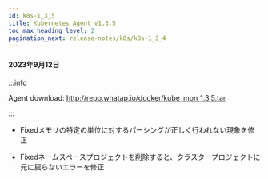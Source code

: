 ```yaml
---
id: k8s-1_3_5
title: Kubernetes Agent v1.3.5
toc_max_heading_level: 2
pagination_next: release-notes/k8s/k8s-1_3_4
---
```


#### 2023年9月12日

:::info

Agent download: http://repo.whatap.io/docker/kube_mon_1.3.5.tar

:::

-   <Status>Fixed</Status>メモリの特定の単位に対するパーシングが正しく行われない現象を修正

-   <Status>Fixed</Status>ネームスペースプロジェクトを削除すると、クラスタープロジェクトに元に戻らないエラーを修正

